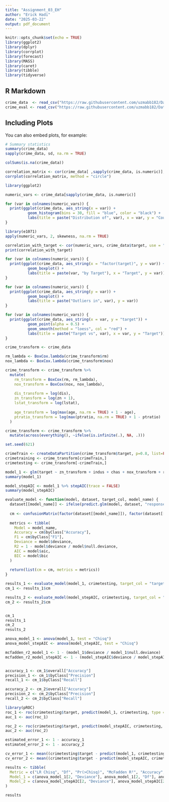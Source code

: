 ```yaml
---
title: "Assignment_03_EH"
author: "Erick Hadi"
date: "2025-03-22"
output: pdf_document
---
```


```r
knitr::opts_chunk$set(echo = TRUE)
library(ggplot2)
library(dplyr)
library(corrplot)
library(forecast)
library(MASS)
library(caret)
library(tibble)
library(tidyverse)
```

## R Markdown


```r
crime_data  <- read_csv("https://raw.githubusercontent.com/uzmabb182/Data_621/refs/heads/main/Assignment3/crime-training-data_modified.csv")
crime_eval <- read_csv("https://raw.githubusercontent.com/uzmabb182/Data_621/refs/heads/main/Assignment3/crime-evaluation-data_modified.csv")

```


## Including Plots

You can also embed plots, for example:

```r
# Summary statistics
summary(crime_data)
sapply(crime_data, sd, na.rm = TRUE)
```

```r
colSums(is.na(crime_data))
```

```r
correlation_matrix <- cor(crime_data[ ,sapply(crime_data, is.numeric)], use = "complete.obs")
corrplot(correlation_matrix, method = "circle")
```

```r
library(ggplot2)

numeric_vars <- crime_data[sapply(crime_data, is.numeric)]

for (var in colnames(numeric_vars)) {
  print(ggplot(crime_data, aes_string(x = var)) +
          geom_histogram(bins = 30, fill = "blue", color = "black") +
          labs(title = paste("Distribution of", var), x = var, y = "Count"))
}

library(e1071)
apply(numeric_vars, 2, skewness, na.rm = TRUE)

```

```r
correlation_with_target <- cor(numeric_vars, crime_data$target, use = "complete.obs")
print(correlation_with_target)

for (var in colnames(numeric_vars)) {
  print(ggplot(crime_data, aes_string(x = "factor(target)", y = var)) +
          geom_boxplot() +
          labs(title = paste(var, "by Target"), x = "Target", y = var))
}

```

```r
for (var in colnames(numeric_vars)) {
  print(ggplot(crime_data, aes_string(y = var)) +
          geom_boxplot() +
          labs(title = paste("Outliers in", var), y = var))
}

```

```r
for (var in colnames(numeric_vars)) {
  print(ggplot(crime_data, aes_string(x = var, y = "target")) +
          geom_point(alpha = 0.5) +
          geom_smooth(method = "loess", col = "red") +
          labs(title = paste("Target vs", var), x = var, y = "Target"))
}

```


```r
crime_transform <- crime_data

rm_lambda <- BoxCox.lambda(crime_transform$rm)
nox_lambda <- BoxCox.lambda(crime_transform$nox)

crime_transform <- crime_transform %>%
  mutate(
    rm_transform = BoxCox(rm, rm_lambda),
    nox_transform = BoxCox(nox, nox_lambda),
    
    dis_transform = log(dis),
    zn_transform = log(zn + 1),
    lstat_transform = log(lstat),
    
    age_transform = log(max(age, na.rm = TRUE) + 1 - age),
    ptratio_transform = log(max(ptratio, na.rm = TRUE) + 1 - ptratio)
  )

crime_transform <- crime_transform %>%
  mutate(across(everything(), ~ifelse(is.infinite(.), NA, .)))

```

```r
set.seed(621)

crimeTrain <- createDataPartition(crime_transform$target, p=0.8, list=FALSE)
crimetraining <- crime_transform[crimeTrain,]
crimetesting <- crime_transform[-crimeTrain,]
```


```r
model_1 <- glm(target ~ zn_transform + indus + chas + nox_transform + rm_transform + age_transform + dis_transform + rad + tax + ptratio_transform + lstat_transform + medv, data = crimetraining , family = binomial)
summary(model_1)
```

```r
model_stepAIC <- model_1 %>% stepAIC(trace = FALSE)
summary(model_stepAIC)
```


```r
evaluate_model <- function(model, dataset, target_col, model_name) {
  dataset[[model_name]] <- ifelse(predict.glm(model, dataset, "response") >= 0.5, 1, 0)
  
  cm <- confusionMatrix(factor(dataset[[model_name]]), factor(dataset[[target_col]]), "1")
  
  metrics <- tibble(
    Model = model_name,
    Accuracy = cm$byClass["Accuracy"],
    F1 = cm$byClass["F1"],
    Deviance = model$deviance,
    R2 = 1 - model$deviance / model$null.deviance,
    AIC = model$aic,
    BIC = model$bic
  )
  
  return(list(cm = cm, metrics = metrics))
}

```

```r
results_1 <- evaluate_model(model_1, crimetesting, target_col = "target", model_name = "Model #1")
cm_1 <- results_1$cm

results_2 <- evaluate_model(model_stepAIC, crimetesting, target_col = "target", model_name = "Model #2")
cm_2 <- results_2$cm


cm_1
results_1
cm_2
results_2
```

```r
anova_model_1 <- anova(model_1, test = "Chisq")
anova_model_stepAIC <- anova(model_stepAIC, test = "Chisq")

mcfadden_r2_model_1 <- 1 - (model_1$deviance / model_1$null.deviance)
mcfadden_r2_model_stepAIC <- 1 - (model_stepAIC$deviance / model_stepAIC$null.deviance)


accuracy_1 <- cm_1$overall["Accuracy"]
precision_1 <- cm_1$byClass["Precision"]
recall_1 <- cm_1$byClass["Recall"]

accuracy_2 <- cm_2$overall["Accuracy"]
precision_2 <- cm_2$byClass["Precision"]
recall_2 <- cm_2$byClass["Recall"]

library(pROC)
roc_1 <- roc(crimetesting$target, predict(model_1, crimetesting, type = "response"))
auc_1 <- auc(roc_1)

roc_2 <- roc(crimetesting$target, predict(model_stepAIC, crimetesting, type = "response"))
auc_2 <- auc(roc_2)

estimated_error_1 <- 1 - accuracy_1
estimated_error_2 <- 1 - accuracy_2

cv_error_1 <- mean((crimetesting$target - predict(model_1, crimetesting, type = "response"))^2)
cv_error_2 <- mean((crimetesting$target - predict(model_stepAIC, crimetesting, type = "response"))^2)

results <- tibble(
  Metric = c("LR Chisq", "Df", "Pr(>Chisq)", "McFadden R²", "Accuracy", "Precision", "Recall", "AUC", "Estimated Pred. Error", "Adj. CV Error"),
  Model_1 = c(anova_model_1[2, "Deviance"], anova_model_1[2, "Df"], anova_model_1[2, "Pr(>Chi)"], mcfadden_r2_model_1, accuracy_1, precision_1, recall_1, auc_1, estimated_error_1, cv_error_1),
  Model_2 = c(anova_model_stepAIC[2, "Deviance"], anova_model_stepAIC[2, "Df"], anova_model_stepAIC[2, "Pr(>Chi)"], mcfadden_r2_model_stepAIC, accuracy_2, precision_2, recall_2, auc_2, estimated_error_2, cv_error_2)
)

results

```




